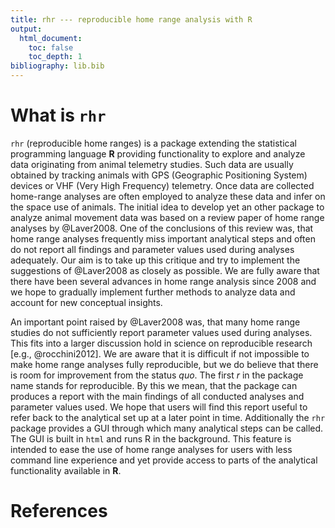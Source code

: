 ```yaml
---
title: rhr --- reproducible home range analysis with R
output: 
  html_document:
    toc: false
    toc_depth: 1
bibliography: lib.bib
---
```


# What is `rhr`
`rhr` (reproducible home ranges) is a package extending the statistical programming language **R** providing functionality to explore and analyze data originating from animal telemetry studies. 
Such data are usually obtained by tracking animals with GPS (Geographic Positioning System) devices or VHF (Very High Frequency) telemetry. 
Once data are collected home-range analyses are often employed to analyze these data and infer on the space use of animals. 
The initial idea to develop yet an other package to analyze animal movement data was based on a review paper of home range analyses by @Laver2008. 
One of the conclusions of this review was, that home range analyses frequently miss important analytical steps and often do not report all findings and parameter values used during analyses adequately. 
Our aim is to take up this critique and try to implement the suggestions of @Laver2008 as closely as possible. 
We are fully aware that there have been several advances in home range analysis since 2008 and we hope to gradually implement further methods to analyze data and account for new conceptual insights.

An important point raised by @Laver2008 was, that many home range studies do not sufficiently report parameter values used during analyses. 
This fits into a larger discussion hold in science on reproducible research [e.g., @rocchini2012]. 
We are aware that it is difficult if not impossible to make home range analyses fully reproducible, but we do believe that there is room for improvement from the status *quo*. 
The first *r* in the package name stands for reproducible. 
By this we mean, that the package can produces a report with the main findings of all conducted analyses and parameter values used. 
We hope that users will find this report useful to refer back to the analytical set up at a later point in time. 
Additionally the `rhr` package provides a GUI through which many analytical steps can be called. 
The GUI is built in `html` and runs R in the background. This feature is intended to ease the use of home range analyses for users with less command line experience and yet provide access to parts of the analytical functionality available in **R**. 

# References

